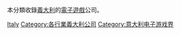 本分類收錄[[義大利|義大利]]的[[電子遊戲|電子遊戲]]公司。

[[Category:各地電子遊戲公司|Italy]]
[[Category:各行業義大利公司|Category:各行業義大利公司]]
[[Category:意大利电子游戏界|Category:意大利电子游戏界]]